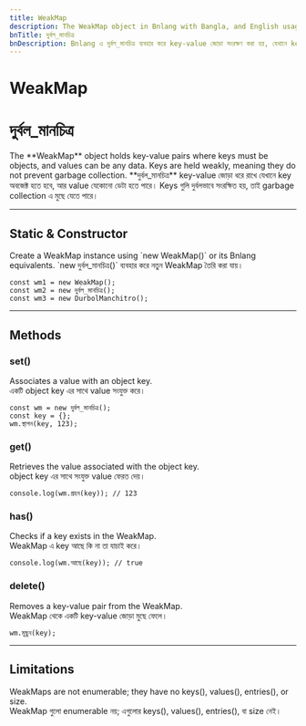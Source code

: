 ```yaml
---
title: WeakMap
description: The WeakMap object in Bnlang with Bangla, and English usage for weak key-value collections.
bnTitle: দুর্বল_মানচিত্র
bnDescription: Bnlang এ দুর্বল_মানচিত্র ব্যবহার করে key-value জোড়া সংরক্ষণ করা হয়, যেখানে key শুধুমাত্র অবজেক্ট হতে পারে।
---
```


# <I18nEnglish>WeakMap</I18nEnglish>
# <I18nBangla>দুর্বল_মানচিত্র</I18nBangla>


<I18nEnglish>
The **WeakMap** object holds key-value pairs where keys must be objects, and values can be any data.  
Keys are held weakly, meaning they do not prevent garbage collection.
</I18nEnglish>

<I18nBangla>
**দুর্বল_মানচিত্র** key-value জোড়া ধরে রাখে যেখানে key অবজেক্ট হতে হবে, আর value যেকোনো ডেটা হতে পারে।  
Keys গুলি দুর্বলভাবে সংরক্ষিত হয়, তাই garbage collection এ মুছে যেতে পারে।
</I18nBangla>



---

## Static & Constructor

<I18nEnglish>
Create a WeakMap instance using `new WeakMap()` or its Bnlang equivalents.
</I18nEnglish>

<I18nBangla>
`new দুর্বল_মানচিত্র()` ব্যবহার করে নতুন WeakMap তৈরি করা যায়।
</I18nBangla>



```bnl
const wm1 = new WeakMap();
const wm2 = new দুর্বল_মানচিত্র();
const wm3 = new DurbolManchitro();
```

---

## Methods

### set()

<I18nEnglish>Associates a value with an object key.</I18nEnglish>  
<I18nBangla>একটি object key এর সাথে value সংযুক্ত করে।</I18nBangla>  


```bnl
const wm = new দুর্বল_মানচিত্র();
const key = {};
wm.স্থাপন(key, 123);
```

### get()

<I18nEnglish>Retrieves the value associated with the object key.</I18nEnglish>  
<I18nBangla>object key এর সাথে সংযুক্ত value ফেরত দেয়।</I18nBangla>  


```bnl
console.log(wm.গ্রহন(key)); // 123
```

### has()

<I18nEnglish>Checks if a key exists in the WeakMap.</I18nEnglish>  
<I18nBangla>WeakMap এ key আছে কি না তা যাচাই করে।</I18nBangla>  


```bnl
console.log(wm.আছে(key)); // true
```

### delete()

<I18nEnglish>Removes a key-value pair from the WeakMap.</I18nEnglish>  
<I18nBangla>WeakMap থেকে একটি key-value জোড়া মুছে ফেলে।</I18nBangla>  


```bnl
wm.মুছুন(key);
```

---

## Limitations

<I18nEnglish>WeakMaps are not enumerable; they have no keys(), values(), entries(), or size.</I18nEnglish>  
<I18nBangla>WeakMap গুলো enumerable নয়; এগুলোর keys(), values(), entries(), বা size নেই।</I18nBangla>  

